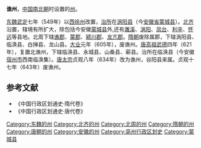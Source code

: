 '''谯州'''，[[中国|中国]][[南北朝|南北朝]]时设置的[[州|州]]。

[[东魏|东魏]][[武定_(东魏)|武定]]七年（549年）以[[西徐州|西徐州]]改置，[[治所|治所]]在[[涡阳县|涡阳县]]（今[[安徽省|安徽省]][[蒙城县|蒙城县]]）。[[北齐|北齐]]沿置，辖境有所扩大，除包括今安徽[[蒙城县|蒙城县]]外,还有[[濉溪|濉溪]]、[[涡阳|涡阳]]、[[凤台|凤台]]、[[利辛|利辛]]、[[怀远|怀远]]等县地。北周下辖[[谯郡|谯郡]]、[[蒙郡|蒙郡]]、[[颍川郡|颍川郡]]、[[龙亢郡|龙亢郡]]。[[隋朝|隋朝]]废除属郡，下辖涡阳县、临涣县、白掸县、龙山县。[[大业_(年号)|大业]]元年（605年），废谯州。[[唐高祖|唐高祖]][[武德|武德]]四年（621年），复置北谯州，下辖临涣县、永城县、山桑县、蕲县。治所在临涣县（今安徽[[宿州市|宿州市]]西南临涣集）。[[唐太宗|唐太宗]]贞观八年（634年）改为谯州，谷阳县来属。贞观十七年（643年）废谯州。
==参考文献==
* 《中国行政区划通史·隋代卷》
* 《中国行政区划通史·唐代卷》
{{安徽行政区划小作品}}
{{DEFAULTSORT:Q}}
[[Category:东魏的州|Category:东魏的州]]
[[Category:北齐的州|Category:北齐的州]]
[[Category:北周的州|Category:北周的州]]
[[Category:隋朝的州|Category:隋朝的州]]
[[Category:唐朝的州|Category:唐朝的州]]
[[Category:安徽的州|Category:安徽的州]]
[[Category:亳州行政区划史|Category:亳州行政区划史]]
[[Category:蒙城县|Category:蒙城县]]